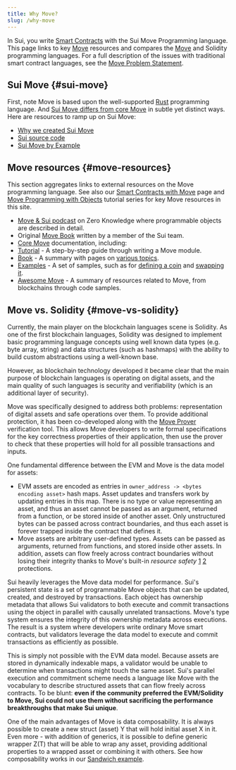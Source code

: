 ```yaml
---
title: Why Move?
slug: /why-move
---
```


In Sui, you write [Smart Contracts](../../build/create-smart-contracts/smart-contracts.mdx) with the Sui Move Programming language. This page links to key [Move](<https://golden.com/wiki/Move_(programming_language)-MNA4DZ6>) resources and compares the [Move](https://github.com/move-language/move/tree/main/language/documentation) and Solidity programming languages. For a full description of the issues with traditional smart contract languages, see the [Move Problem Statement](https://github.com/MystenLabs/awesome-move/blob/main/docs/problem_statement.mdx).

## Sui Move {#sui-move}

First, note Move is based upon the well-supported [Rust](https://www.rust-lang.org/) programming language. And [Sui Move differs from core Move](./how-sui-move-differs.mdx) in subtle yet distinct ways. Here are resources to ramp up on Sui Move:

- [Why we created Sui Move](https://sui.io/resources-move/why-we-created-sui-move/)
- [Sui source code](https://github.com/MystenLabs/sui)
- [Sui Move by Example](https://examples.sui.io)

## Move resources {#move-resources}

This section aggregates links to external resources on the Move programming language. See also our [Smart Contracts with Move](../../build/create-smart-contracts/smart-contracts.mdx) page and [Move Programming with Objects](../../build/program-with-objects/using-objects.mdx) tutorial series for key Move resources in this site.

- [Move & Sui podcast](https://zeroknowledge.fm/228-2/) on Zero Knowledge where programmable objects are described in detail.
- Original [Move Book](https://move-language.github.io/move/) written by a member of the Sui team.
- [Core Move](https://github.com/move-language/move/tree/main/language/documentation) documentation, including:
- [Tutorial](https://github.com/move-language/move/blob/main/language/documentation/tutorial/README.mdx) - A step-by-step guide through writing a Move module.
- [Book](https://github.com/move-language/move/blob/main/language/documentation/book/src/introduction.mdx) - A summary with pages on [various topics](https://github.com/move-language/move/tree/main/language/documentation/book/src).
- [Examples](https://github.com/move-language/move/tree/main/language/documentation/examples/experimental) - A set of samples, such as for [defining a coin](https://github.com/move-language/move/tree/main/language/documentation/examples/experimental/basic-coin) and [swapping it](https://github.com/move-language/move/tree/main/language/documentation/examples/experimental/coin-swap).
- [Awesome Move](https://github.com/MystenLabs/awesome-move/blob/main/README.mdx) - A summary of resources related to Move, from blockchains through code samples.

## Move vs. Solidity {#move-vs-solidity}

Currently, the main player on the blockchain languages scene is Solidity. As one of the first blockchain languages, Solidity was designed to implement basic programming language concepts using well known data types (e.g. byte array, string) and data structures (such as hashmaps) with the ability to build custom abstractions using a well-known base.

However, as blockchain technology developed it became clear that the main purpose of blockchain languages is operating on digital assets, and the main quality of such languages is security and verifiability (which is an additional layer of security).

Move was specifically designed to address both problems: representation of digital assets and safe operations over them. To provide additional protection, it has been co-developed along with the [Move Prover](https://arxiv.org/abs/2110.08362) verification tool. This allows Move developers to write formal specifications for the key correctness properties of their application, then use the prover to check that these properties will hold for all possible transactions and inputs.

One fundamental difference between the EVM and Move is the data model for assets:

- EVM assets are encoded as entries in `owner_address -> <bytes encoding asset>` hash maps. Asset updates and transfers work by updating entries in this map. There is no type or value representing an asset, and thus an asset cannot be passed as an argument, returned from a function, or be stored inside of another asset. Only unstructured bytes can be passed across contract boundaries, and thus each asset is forever trapped inside the contract that defines it.
- Move assets are arbitrary user-defined types. Assets can be passed as arguments, returned from functions, and stored inside other assets. In addition, assets can flow freely across contract boundaries without losing their integrity thanks to Move's built-in _resource safety_ [1](https://diem-developers-components.netlify.app/papers/diem-move-a-language-with-programmable-resources/2020-05-26.pdf) [2](https://arxiv.org/abs/2004.05106) protections.

Sui heavily leverages the Move data model for performance. Sui's persistent state is a set of programmable Move objects that can be updated, created, and destroyed by transactions. Each object has ownership metadata that allows Sui validators to both execute and commit transactions using the object in parallel with causally unrelated transactions. Move's type system ensures the integrity of this ownership metadata across executions. The result is a system where developers write ordinary Move smart contracts, but validators leverage the data model to execute and commit transactions as efficiently as possible.

This is simply not possible with the EVM data model. Because assets are stored in dynamically indexable maps, a validator would be unable to determine when transactions might touch the same asset. Sui's parallel execution and commitment scheme needs a language like Move with the vocabulary to describe structured assets that can flow freely across contracts. To be blunt: **even if the community preferred the EVM/Solidity to Move, Sui could not use them without sacrificing the performance breakthroughs that make Sui unique**.

One of the main advantages of Move is data composability. It is always possible to create a new struct (asset) Y that will hold initial asset X in it. Even more - with addition of generics, it is possible to define generic wrapper Z(T) that will be able to wrap any asset, providing additional properties to a wrapped asset or combining it with others. See how composability works in our [Sandwich example](https://github.com/MystenLabs/sui/tree/main/sui_programmability/examples/basics/sources/sandwich.move).
